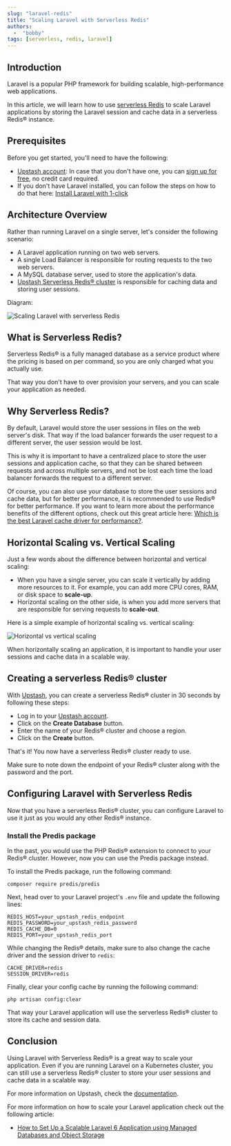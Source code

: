 ```yaml
---
slug: "laravel-redis"
title: "Scaling Laravel with Serverless Redis"
authors:
  -  "bobby"
tags: [serverless, redis, laravel]
---
```


## Introduction

Laravel is a popular PHP framework for building scalable, high-performance web applications.

In this article, we will learn how to use [serverless Redis](https://upstash.com/redis?utm_source=bobby1) to scale Laravel applications by storing the Laravel session and cache data in a serverless Redis® instance.

## Prerequisites

Before you get started, you'll need to have the following:

- [Upstash account](https://upstash.com?utm_source=bobby1): In case that you don't have one, you can [sign up for free](https://console.upstash.com), no credit card required.
- If you don't have Laravel installed, you can follow the steps on how to do that here: [Install Laravel with 1-click](https://devdojo.com/bobbyiliev/how-to-install-laravel-on-digitalocean-with-1-click)

## Architecture Overview

Rather than running Laravel on a single server, let's consider the following scenario:

- A Laravel application running on two web servers.
- A single Load Balancer is responsible for routing requests to the two web servers.
- A MySQL database server, used to store the application's data.
- [Upstash Serverless Redis® cluster](https://upstash.com/redis?utm_source=bobby1) is responsible for caching data and storing user sessions.

Diagram:

![Scaling Laravel with serverless Redis](https://imgur.com/rFmygO1.png)

## What is Serverless Redis?

Serverless Redis® is a fully managed database as a service product where the pricing is based on per command, so you are only charged what you actually use.

That way you don't have to over provision your servers, and you can scale your application as needed.

## Why Serverless Redis?

By default, Laravel would store the user sessions in files on the web server's disk. That way if the load balancer forwards the user request to a different server, the user session would be lost.

This is why it is important to have a centralized place to store the user sessions and application cache, so that they can be shared between requests and across multiple servers, and not be lost each time the load balancer forwards the request to a different server.

Of course, you can also use your database to store the user sessions and cache data, but for better performance, it is recommended to use Redis® for better performance. If you want to learn more about the performance benefits of the different options, check out this great article here: [Which is the best Laravel cache driver for performance?](https://www.georgebuckingham.com/laravel-cache-driver-performance/).

## Horizontal Scaling vs. Vertical Scaling

Just a few words about the difference between horizontal and vertical scaling:

- When you have a single server, you can scale it vertically by adding more resources to it. For example, you can add more CPU cores, RAM, or disk space to **scale-up**.
- Horizontal scaling on the other side, is when you add more servers that are responsible for serving requests to **scale-out**.

Here is a simple example of horizontal scaling vs. vertical scaling:

![Horizontal vs vertical scaling](https://imgur.com/RAklmV6.png)

When horizontally scaling an application, it is important to handle your user sessions and cache data in a scalable way.

## Creating a serverless Redis® cluster

With [Upstash](https://upstash.com?utm_source=bobby1), you can create a serverless Redis® cluster in 30 seconds by following these steps:

- Log in to your [Upstash account](https://console.upstash.com?utm_source=bobby1).
- Click on the **Create Database** button.
- Enter the name of your Redis® cluster and choose a region.
- Click on the **Create** button.

That's it! You now have a serverless Redis® cluster ready to use.

Make sure to note down the endpoint of your Redis® cluster along with the password and the port.

## Configuring Laravel with Serverless Redis

Now that you have a serverless Redis® cluster, you can configure Laravel to use it just as you would any other Redis® instance.

### Install the Predis package

In the past, you would use the PHP Redis® extension to connect to your Redis® cluster. However, now you can use the Predis package instead.

To install the Predis package, run the following command:

```shell
composer require predis/predis
```

Next, head over to your Laravel project's `.env` file and update the following lines:

```shell
REDIS_HOST=your_upstash_redis_endpoint
REDIS_PASSWORD=your_upstash_redis_password
REDIS_CACHE_DB=0
REDIS_PORT=your_upstash_redis_port
```

While changing the Redis® details, make sure to also change the cache driver and the session driver to `redis`:

```shell
CACHE_DRIVER=redis
SESSION_DRIVER=redis
```

Finally, clear your config cache by running the following command:

```shell
php artisan config:clear
```

That way your Laravel application will use the serverless Redis® cluster to store its cache and session data.

## Conclusion

Using Laravel with Serverless Redis® is a great way to scale your application. Even if you are running Laravel on a Kubernetes cluster, you can still use a serverless Redis® cluster to store your user sessions and cache data in a scalable way.

For more information on Upstash, check the [documentation](https://docs.upstash.com/redis?utm_source=bobby1).

For more information on how to scale your Laravel application check out the following article:

- [How to Set Up a Scalable Laravel 6 Application using Managed Databases and Object Storage](https://www.digitalocean.com/community/tutorials/how-to-set-up-a-scalable-laravel-6-application-using-managed-databases-and-object-storage)
